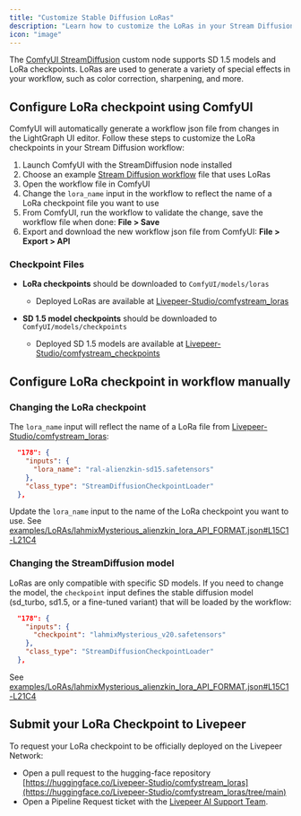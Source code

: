 ```yaml
---
title: "Customize Stable Diffusion LoRas"
description: "Learn how to customize the LoRas in your Stream Diffusion workflow"
icon: "image"
---
```


The [ComfyUI StreamDiffusion](http://localhost:3000/technical/reference/available-nodes#streamdiffusion) custom node supports SD 1.5 models and LoRa checkpoints. LoRas are used to generate a variety of special effects in your workflow, such as color correction, sharpening, and more.


## Configure LoRa checkpoint using ComfyUI
ComfyUI will automatically generate a workflow json file from changes in the LightGraph UI editor. Follow these steps to customize the LoRa checkpoints in your Stream Diffusion workflow:

1. Launch ComfyUI with the StreamDiffusion node installed
2. Choose an example [Stream Diffusion workflow](https://github.com/pschroedl/ComfyUI-StreamDiffusion/tree/main/examples/LoRAs) file that uses LoRas
3. Open the workflow file in ComfyUI
4. Change the `lora_name` input in the workflow to reflect the name of a LoRa checkpoint file you want to use 
5. From ComfyUI, run the workflow to validate the change, save the workflow file when done: **File > Save**
6. Export and download the new workflow json file from ComfyUI: **File > Export > API**

### Checkpoint Files

- **LoRa checkpoints** should be downloaded to `ComfyUI/models/loras`
    - Deployed LoRas are available at [Livepeer-Studio/comfystream_loras](https://huggingface.co/Livepeer-Studio/comfystream_loras/tree/main)

- **SD 1.5 model checkpoints** should be downloaded to `ComfyUI/models/checkpoints`
    - Deployed SD 1.5 models are available at [Livepeer-Studio/comfystream_checkpoints](https://huggingface.co/Livepeer-Studio/comfystream_checkpoints/tree/main)


## Configure LoRa checkpoint in workflow manually

### Changing the LoRa checkpoint
The `lora_name` input will reflect the name of a LoRa file from [Livepeer-Studio/comfystream_loras](https://huggingface.co/Livepeer-Studio/comfystream_loras/tree/main): 
```json
  "178": {
    "inputs": {
      "lora_name": "ral-alienzkin-sd15.safetensors"
    },
    "class_type": "StreamDiffusionCheckpointLoader"
  },
```
Update the `lora_name` input to the name of the LoRa checkpoint you want to use.
<Info>See [examples/LoRAs/lahmixMysterious_alienzkin_lora_API_FORMAT.json#L15C1-L21C4](https://github.com/pschroedl/ComfyUI-StreamDiffusion/blob/main/examples/LoRAs/lahmixMysterious_alienzkin_lora_API_FORMAT.json#L15C1-L21C4)</Info>


### Changing the StreamDiffusion model
LoRas are only compatible with specific SD models. 
If you need to change the model, the `checkpoint` input defines the stable diffusion model (sd_turbo, sd1.5, or a fine-tuned variant) that will be loaded by the workflow:
```json
  "178": {
    "inputs": {
      "checkpoint": "lahmixMysterious_v20.safetensors"
    },
    "class_type": "StreamDiffusionCheckpointLoader"
  },
```
<Info>See [examples/LoRAs/lahmixMysterious_alienzkin_lora_API_FORMAT.json#L15C1-L21C4](https://github.com/pschroedl/ComfyUI-StreamDiffusion/blob/main/examples/LoRAs/lahmixMysterious_alienzkin_lora_API_FORMAT.json#L15C1-L21C4)</Info>

## Submit your LoRa Checkpoint to Livepeer

To request your LoRa checkpoint to be officially deployed on the Livepeer Network:
- Open a pull request to the hugging-face repository [https://huggingface.co/Livepeer-Studio/comfystream_loras](https://huggingface.co/Livepeer-Studio/comfystream_loras/tree/main)
- Open a Pipeline Request ticket with the [Livepeer AI Support Team](#TODO).   
